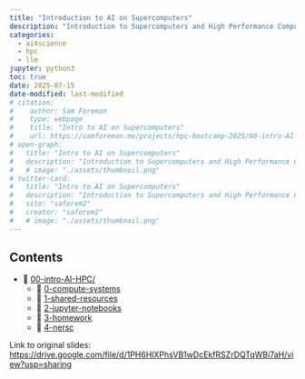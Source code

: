 ```yaml
---
title: "Introduction to AI on Supercomputers"
description: "Introduction to Supercomputers and High Performance Computing (HPC) for AI and Science"
categories:
  - ai4science
  - hpc
  - llm
jupyter: python3
toc: true
date: 2025-07-15
date-modified: last-modified
# citation:
#    author: Sam Foreman
#    type: webpage
#    title: "Intro to AI on Supercomputers"
#    url: https://samforeman.me/projects/hpc-bootcamp-2025/00-intro-AI-hpc
# open-graph:
#   title: "Intro to AI on Supercomputers"
#   description: "Introduction to Supercomputers and High Performance Computing (HPC) for AI and Science"
#   # image: "./assets/thumbnail.png"
# twitter-card:
#   title: "Intro to AI on Supercomputers"
#   description: "Introduction to Supercomputers and High Performance Computing (HPC) for AI and Science"
#   site: "saforem2"
#   creator: "saforem2"
#   # image: "./assets/thumbnail.png"
---
```


<!--
- [Sam Foreman](https://samforeman.me), ALCF, [<foremans@anl.gov>](mailto:foremans@anl.gov)
- [Huihuo Zheng](https://www.alcf.anl.gov/about/people/huihuo-zheng), ALCF, [<huihuo.zheng@anl.gov>](mailto:huihuo-zheng@anl.gov)
-->

## Contents

- 📂 [00-intro-AI-HPC/](./index.qmd)
  - 📄 [0-compute-systems](./0-compute-systems/index.qmd)
  - 📄 [1-shared-resources](./1-shared-resources/index.qmd)
  - 📗 [2-jupyter-notebooks](./2-jupyter-notebooks/index.qmd)
  - 📄 [3-homework](./3-homework/index.qmd)
  - 📄 [4-nersc](./4-nersc/index.qmd)

<!--
Recording for this lecture will be here: https://www.alcf.anl.gov/events/intro-ai-series-intro-artificial-intelligence-supercomputers

1. [Evolution of computing systems](evolution.md)
2. [Parallel computing](00_mpi_pi.ipynb)
3. [AI in a nutshell](01_linear_regression_sgd.ipynb)
-->


Link to original slides:
<https://drive.google.com/file/d/1PH6HlXPhsVB1wDcEkfRSZrDQTqWBi7aH/view?usp=sharing>




